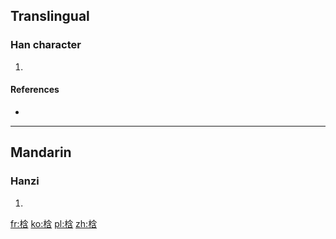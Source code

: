 ==Translingual==

===Han character===
{{Han char|rn=75|rad=木|as=07|sn=11|four=48962|canj=DOIR,XDOIR|ids=⿰木含}}

# {{defn|Han|sort=木07}}

====References====
* {{Han ref|kx=0528.240|dkj=14844|dj=0917.120|hdz=21217.100|uh=6892|ud=26770|bh=D5C2|bd=54722}}

----

==Mandarin==

===Hanzi===
{{cmn-hanzi|pin=[[hán]] ([[han2]])|wg=han<sup>2</sup>}}

# {{defn|lang=cmn|sort=木07}}

[[fr:梒]]
[[ko:梒]]
[[pl:梒]]
[[zh:梒]]